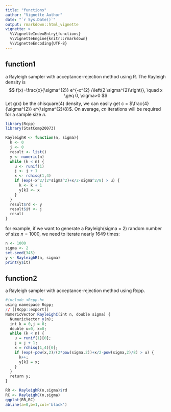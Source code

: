 ```yaml
---
title: "functions"
author: "Vignette Author"
date: "`r Sys.Date()`"
output: rmarkdown::html_vignette
vignette: >
  %\VignetteIndexEntry{functions}
  %\VignetteEngine{knitr::rmarkdown}
  %\VignetteEncoding{UTF-8}
---
```


## function1

a Rayleigh sampler with acceptance-rejection method using R. The Rayleigh density is
$$
f(x)=\frac{x}{\sigma^{2}} e^{-x^{2} /\left(2 \sigma^{2}\right)}, \quad x \geq 0, \sigma>0
$$
Let g(x) be the chisquare(4) density, we can easily get c = $\frac{4}{\sigma^{2}} e^{\sigma^{2}/8}$.
On average, $cn$ iterations will be required for a sample size $n$.

```r
library(Rcpp)
library(StatComp20073)
```


```r
RayleighR <- function(n, sigma){
  k <- 0 
  j <- 0 
  result <- list()
  y <- numeric(n)
  while (k < n) {
    u <- runif(1)
    j <- j + 1
    x <- rchisq(1,4) 
    if (exp(-x^2/(2*sigma^2)+x/2-sigma^2/8) > u) {
      k <- k + 1
      y[k] <- x
    }
  }
  result$rd <- y
  result$it <- j
  result
}
```

for example, if we want to generate a Rayleigh(sigma = 2) random number of size $n=1000$, we need to iterate nearly 1649 times:

```r
n <- 1000
sigma <- 2
set.seed(345)
y <- RayleighR(n, sigma)
print(y$it)
```

## function2

a Rayleigh sampler with acceptance-rejection method using Rcpp.

```r
#include <Rcpp.h>
using namespace Rcpp;
// [[Rcpp::export]]
NumericVector RayleighC(int n, double sigma) {
  NumericVector y(n);
  int k = 0,j = 0;
  double u=0, x=0;
  while (k < n) {
    u = runif(1)[0];
    j = j + 1;
    x = rchisq(1,4)[0];
    if (exp(-pow(x,2)/(2*pow(sigma,2))+x/2-pow(sigma,2)/8) > u) {
      k++;
      y[k] = x;
    }
  }
  return y;
}
```

```r
RR <- RayleighR(n,sigma)$rd
RC <- RayleighC(n,sigma)
qqplot(RR,RC)
abline(a=0,b=1,col='black')
```






